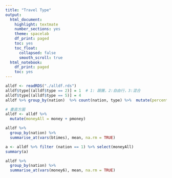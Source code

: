 ```yaml
---
title: "Travel Type"
output:
  html_document:
    highlight: textmate
    number_sections: yes
    theme: spacelab
    df_print: paged
    toc: yes
    toc_float: 
      collapsed: false
      smooth_scroll: true
  html_notebook:
    df_print: paged
    toc: yes
---
```


```r
alldf <- readRDS("./alldf.rds")
alldf$type[(alldf$type == 2)] = 1  # 1: 跟團，2:自由行，3:混合
alldf$type[(alldf$type == 5)] = 4  
alldf %>% group_by(nation)  %>% count(nation, type) %>%  mutate(percent = n/sum(n))

# 畫直方圖
alldf <- alldf %>%
  mutate(moneyAll = money + pmoney)

alldf %>% 
  group_by(nation) %>% 
  summarise_at(vars(btimes), mean, na.rm = TRUE)      

a <- alldf %>% filter (nation == 1) %>% select(moneyAll)
summary(a)

alldf %>% 
  group_by(nation) %>% 
  summarise_at(vars(money6), mean, na.rm = TRUE)

```


